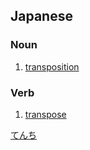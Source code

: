 ==Japanese==
{{ja-kanjitab|てん|ち|yomi=on}}

===Noun===
{{ja-noun|てんち}}

# {{lb|ja|linear algebra}} [[transposition]]

===Verb===
{{ja-verb-suru|てんち}}

# {{lb|ja|linear algebra}} [[transpose]]

[[Category:ja:Linear algebra|てんち]]
